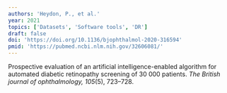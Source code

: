 ```yaml
---
authors: 'Heydon, P., et al.'
year: 2021
topics: ['Datasets', 'Software tools', 'DR']
draft: false
doi: 'https://doi.org/10.1136/bjophthalmol-2020-316594'
pmid: 'https://pubmed.ncbi.nlm.nih.gov/32606081/'
---
```


Prospective evaluation of an artificial intelligence-enabled algorithm for automated diabetic retinopathy screening of 30 000 patients. *The British journal of ophthalmology, 105*(5), 723–728.